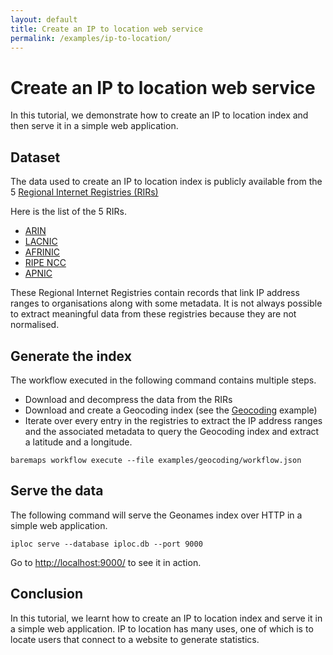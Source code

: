 ```yaml
---
layout: default
title: Create an IP to location web service
permalink: /examples/ip-to-location/
---
```


# Create an IP to location web service

In this tutorial, we demonstrate how to create an IP to location index and then serve it in a simple web application.

## Dataset

The data used to create an IP to location index is publicly available from the 5 [Regional Internet Registries (RIRs)](https://whatismyipaddress.com/rir)

Here is the list of the 5 RIRs.

- [ARIN](https://www.arin.net/)
- [LACNIC](https://www.lacnic.net/)
- [AFRINIC](https://afrinic.net/)
- [RIPE NCC](https://www.ripe.net/)
- [APNIC](https://www.apnic.net/)

These Regional Internet Registries contain records that link IP address ranges to organisations along with some metadata.
It is not always possible to extract meaningful data from these registries because they are not normalised.

## Generate the index

The workflow executed in the following command contains multiple steps.

- Download and decompress the data from the RIRs
- Download and create a Geocoding index (see the [Geocoding](/examples/geocoding/) example)
- Iterate over every entry in the registries to extract the IP address ranges and the associated metadata to query the Geocoding index and extract a latitude and a longitude.

```
baremaps workflow execute --file examples/geocoding/workflow.json
```

## Serve the data

The following command will serve the Geonames index over HTTP in a simple web application.

```
iploc serve --database iploc.db --port 9000
```

Go to [http://localhost:9000/](http://localhost:9000/) to see it in action.

## Conclusion

In this tutorial, we learnt how to create an IP to location index and serve it in a simple web application.
IP to location has many uses, one of which is to locate users that connect to a website to generate statistics.

